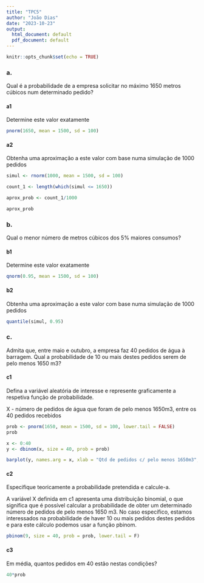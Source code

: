 ```yaml
---
title: "TPC5"
author: "João Dias"
date: "2023-10-23"
output:
  html_document: default
  pdf_document: default
---
```


```r
knitr::opts_chunk$set(echo = TRUE)
```

### a. 

Qual é a probabilidade de a empresa solicitar no máximo 1650 metros cúbicos num
determinado pedido?

#### a1

Determine este valor exatamente

```r

pnorm(1650, mean = 1500, sd = 100)

```

#### a2 

Obtenha uma aproximação a este valor com base numa simulação de 1000 pedidos

```r

simul <- rnorm(1000, mean = 1500, sd = 100)

count_1 <- length(which(simul <= 1650))

aprox_prob <- count_1/1000

aprox_prob

```

### b.

Qual o menor número de metros cúbicos dos 5% maiores consumos?

#### b1 

Determine este valor exatamente

```r

qnorm(0.95, mean = 1500, sd = 100)

```

#### b2

Obtenha uma aproximação a este valor com base numa simulação de 1000 pedidos

```r

quantile(simul, 0.95)

```

### c.

Admita que, entre maio e outubro, a empresa faz 40 pedidos de água à barragem. Qual a
probabilidade de 10 ou mais destes pedidos serem de pelo menos 1650 m3?

#### c1

Defina a variável aleatória de interesse e represente graficamente a respetiva função
de probabilidade.

X - número de pedidos de água que foram de pelo menos 1650m3, entre os 40 pedidos recebidos

```r

prob <- pnorm(1650, mean = 1500, sd = 100, lower.tail = FALSE)
prob

x <- 0:40
y <- dbinom(x, size = 40, prob = prob)

barplot(y, names.arg = x, xlab = "Qtd de pedidos c/ pelo menos 1650m3", ylab = "Prob", main = "Função de Probabilidade")

```

#### c2

Especifique teoricamente a probabilidade pretendida e calcule-a.

A variável X definida em c1 apresenta uma distribuição binomial, o que significa que é possível calcular a probabilidade de obter um determinado número de pedidos de pelo menos 1650 m3. No caso específico, estamos interessados na probabilidade de haver 10 ou mais pedidos destes pedidos e para este cálculo podemos usar a função pbinom.


```r

pbinom(9, size = 40, prob = prob, lower.tail = F)

```

#### c3

Em média, quantos pedidos em 40 estão nestas condições?

```r

40*prob

```
